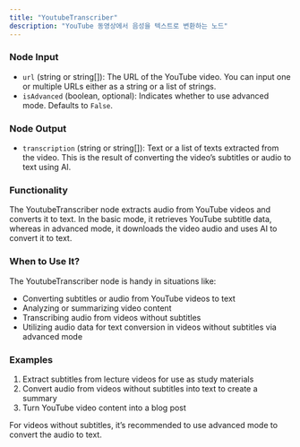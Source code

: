 ```yaml
---
title: "YoutubeTranscriber"
description: "YouTube 동영상에서 음성을 텍스트로 변환하는 노드"
---
```

### Node Input

- `url` (string or string[]): The URL of the YouTube video. You can input one or multiple URLs either as a string or a list of strings.
- `isAdvanced` (boolean, optional): Indicates whether to use advanced mode. Defaults to `False`.

### Node Output

- `transcription` (string or string[]): Text or a list of texts extracted from the video. This is the result of converting the video’s subtitles or audio to text using AI.

### Functionality

The YoutubeTranscriber node extracts audio from YouTube videos and converts it to text. In the basic mode, it retrieves YouTube subtitle data, whereas in advanced mode, it downloads the video audio and uses AI to convert it to text.

### When to Use It?

The YoutubeTranscriber node is handy in situations like:

- Converting subtitles or audio from YouTube videos to text
- Analyzing or summarizing video content
- Transcribing audio from videos without subtitles
- Utilizing audio data for text conversion in videos without subtitles via advanced mode

### Examples

1. Extract subtitles from lecture videos for use as study materials
2. Convert audio from videos without subtitles into text to create a summary
3. Turn YouTube video content into a blog post

<Info>
  For videos without subtitles, it’s recommended to use advanced mode to convert the audio to text.
</Info>
